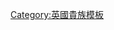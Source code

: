 <noinclude>{{NoteTA|G1=英國地名|G2=人物譯名}}</noinclude>{{Navbox
| name = 現存英國公爵爵位持有者
| title = [[现存不列颠及爱尔兰公爵列表|現存英國公爵爵位持有者]]
| state = {{{state|autocollapse}}}
| listclass = hlist
| image = [[File:Coronet of a British Duke.svg|100px]]
| above = 爵位按授予持有者時間先後排列
| group1 = {{link-en|英國王室公爵爵位|Royal dukedoms in the United Kingdom|王室}}
| list1 =
* [[威爾斯親王查爾斯|康沃爾公爵查爾斯]]
* [[威爾斯親王查爾斯|羅撒西公爵查爾斯]]
* [[告羅士打公爵理察王子|格洛斯特公爵理查]]
* [[肯特公爵愛德華親王|肯特公爵愛德華]]
* [[約克公爵安德魯王子|約克公爵安德魯]]<sup>註</sup>
* [[劍橋公爵威廉王子|劍橋公爵威廉]]
* [[薩塞克斯公爵哈里王子|薩塞克斯公爵哈利]]
* [[威爾斯親王查爾斯|愛丁堡公爵查爾斯]]
| group2 = {{flagicon|英格蘭王國}} [[英格蘭貴族爵位|英格蘭]]
| list2 =
* {{link-en|第十八代諾福克公爵愛德華·菲茨蘭-霍華德|Edward Fitzalan-Howard, 18th Duke of Norfolk|第十八代諾福克公爵愛德華}}
* {{link-en|第十九代薩默塞特公爵約翰·西摩|John Seymour, 19th Duke of Somerset|第十九代薩默塞特公爵約翰}}
* {{link-en|第十一代里奇蒙公爵查爾斯·戈登-倫諾克斯|Charles Gordon-Lennox, 11th Duke of Richmond|第十一代里奇蒙公爵查爾斯}}
* {{link-en|第十二代格拉夫頓公爵亨利·菲茨羅伊|Henry FitzRoy, 12th Duke of Grafton|第十二代格拉夫頓公爵亨利}}
* {{link-en|第十二代蒲福‎公爵亨利·薩默塞|Henry Somerset, 12th Duke of Beaufort|第十二代蒲福‎公爵亨利}}
* {{link-en|第十四代聖奧爾本斯公爵莫瑞·博克萊爾|Murray Beauclerk, 14th Duke of St Albans|第十四代聖奧爾本斯公爵莫瑞}}
* {{link-en|第十五代貝德福德公爵安德魯·羅素|Andrew Russell, 15th Duke of Bedford|第十五代貝德福德公爵安德魯}}
* {{link-en|第十二代德文郡公爵佩里格林·卡文迪許|Peregrine Cavendish, 12th Duke of Devonshire|第十二代德文郡公爵佩里格林}}
* {{link-en|第十二代馬爾博羅公爵詹姆斯·史賓賽-丘吉爾|James Spencer-Churchill, 12th Duke of Marlborough|第十二代馬爾博羅公爵詹姆斯}}
* {{link-en|第十一代拉特蘭公爵大衛·曼納斯|David Manners, 11th Duke of Rutland|第十一代拉特蘭公爵大衛}}
| group3 = {{flagicon|蘇格蘭王國}} [[蘇格蘭貴族爵位|蘇格蘭]]
| list3 =
* {{link-en|第十六代漢密爾頓公爵亞歷山大·道格拉斯-漢密爾頓|Alexander Douglas-Hamilton, 16th Duke of Hamilton|第十六代漢密爾頓公爵亞歷山大}}
* {{link-en|第十代巴克盧公爵理查·史考特|Richard Scott, 10th Duke of Buccleuch|第十代巴克盧公爵理查}}
* {{link-en|第十一代里奇蒙公爵查爾斯·戈登-倫諾克斯|Charles Gordon-Lennox, 11th Duke of Richmond|第十一代倫諾克斯公爵查爾斯}}
* {{link-en|第十代巴克盧公爵理查·史考特|Richard Scott, 10th Duke of Buccleuch|第十二代昆斯伯里公爵理查}}
* {{link-en|第十三代阿蓋爾公爵托庫希爾·坎貝爾|Torquhil Campbell, 13th Duke of Argyll|第十三代阿蓋爾公爵庫希爾}}
* {{link-en|第十二代阿瑟爾公爵布魯斯·莫瑞|Bruce Murray, 12th Duke of Atholl|第十二代阿瑟爾公爵布魯斯}}
* {{link-en|第八代蒙羅斯公爵詹姆斯·葛拉漢|James Graham, 8th Duke of Montrose|第八代蒙羅斯公爵詹姆斯}}
* {{link-en|第十一代羅克斯堡公爵查爾斯·英尼斯-克爾|Charles Innes-Ker, 11th Duke of Roxburghe|第十一代羅克斯堡公爵查爾斯}}
| group4 = {{flagicon|大不列顛王國}} [[大不列颠贵族|大不列顛]]
| list4 =
* {{link-en|第十六代漢密爾頓公爵亞歷山大·道格拉斯-漢密爾頓|Alexander Douglas-Hamilton, 16th Duke of Hamilton|第十三代布蘭登公爵亞歷山大}}
* {{link-en|第十三代曼徹斯特公爵亞歷山大·蒙塔居|Alexander Montagu, 13th Duke of Manchester|第十三代曼徹斯特公爵亞歷山大}}
* {{link-en|第十二代諾森伯蘭公爵拉爾夫·珀西|Ralph Percy, 12th Duke of Northumberland|第十二代諾森伯蘭公爵拉爾夫}}
| group5 = {{flagicon|愛爾蘭王國}} [[愛爾蘭貴族爵位|愛爾蘭]]
| list5 = {{Navbox subgroup
 | group1 = [[愛爾蘭王國|1801年前]]
 | list1 =
* {{link-en|第九代倫斯特公爵墨利斯·費茲傑羅|Maurice FitzGerald, 9th Duke of Leinster|第九代倫斯特公爵墨利斯}}
 | group2 = [[1800年联合法令|1801年後]]
 | list2 =
* {{link-en|第五代阿伯康公爵詹姆斯·漢密爾頓|James Hamilton, 5th Duke of Abercorn|第五代阿伯康公爵詹姆斯}}
}}
| group6 = {{nowrap|{{flagicon|英國}} [[聯合王國貴族爵位|聯合王國]]}}
| list6 =
* {{link-en|第九代威靈頓公爵查爾斯·韋爾斯利|Charles Wellesley, 9th Duke of Wellington|第九代威靈頓公爵查爾斯}}
* {{link-en|第七代薩瑟蘭公爵法蘭西斯·艾格頓|Francis Egerton, 7th Duke of Sutherland|第七代薩瑟蘭公爵法蘭西斯}}
* [[第七代威斯敏斯特公爵休·格罗夫纳|第七代西敏公爵休]]<sup>註</sup>
* {{link-en|第十一代里奇蒙公爵查爾斯·戈登-倫諾克斯|Charles Gordon-Lennox, 11th Duke of Richmond|第六代戈登公爵查爾斯}}
* {{link-en|第十三代阿蓋爾公爵托庫希爾·坎貝爾|Torquhil Campbell, 13th Duke of Argyll|第六代阿蓋爾公爵托庫希爾}}
* {{link-en|第四代法夫公爵大衛·卡內基|David Carnegie, 4th Duke of Fife|第四代法夫公爵大衛}}
| below = 註：目前無爵位繼承人
}}<noinclude>
{{collapsible option}}
[[Category:英国公爵| ]]
[[Category:英國貴族模板]]
</noinclude>